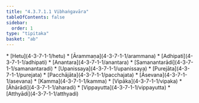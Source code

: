 ```yaml
---
title: "4.3.7.1.1 Vibhaṅgavāra"
tableOfContents: false
sidebar:
  order: 1
type: "tipitaka"
basket: "ab"
---
```



<DynamicBreadcrumb />



<TableOfContents>
* [Hetu](4-3-7-1-1/hetu)
* [Ārammaṇa](4-3-7-1-1/arammana)
* [Adhipati](4-3-7-1-1/adhipati)
* [Anantara](4-3-7-1-1/anantara)
* [Samanantarādi](4-3-7-1-1/samanantaradi)
* [Upanissaya](4-3-7-1-1/upanissaya)
* [Purejāta](4-3-7-1-1/purejata)
* [Pacchājāta](4-3-7-1-1/pacchajata)
* [Āsevana](4-3-7-1-1/asevana)
* [Kamma](4-3-7-1-1/kamma)
* [Vipāka](4-3-7-1-1/vipaka)
* [Āhārādi](4-3-7-1-1/aharadi)
* [Vippayutta](4-3-7-1-1/vippayutta)
* [Atthyādi](4-3-7-1-1/atthyadi)
</TableOfContents>